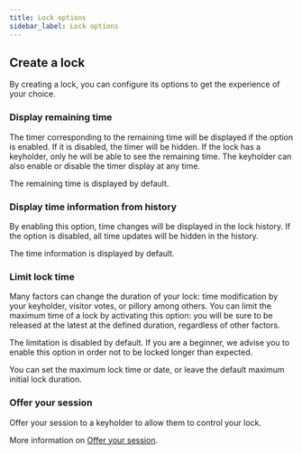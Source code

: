 ```yaml
---
title: Lock options
sidebar_label: Lock options
---
```

## Create a lock

By creating a lock, you can configure its options to get the experience of your choice.

### Display remaining time

The timer corresponding to the remaining time will be displayed if the option is enabled. If it is disabled, the timer will be hidden. If the lock has a keyholder, only he will be able to see the remaining time. The keyholder can also enable or disable the timer display at any time.

The remaining time is displayed by default.

### Display time information from history

By enabling this option, time changes will be displayed in the lock history. If the option is disabled, all time updates will be hidden in the history.

The time information is displayed by default.

### Limit lock time

Many factors can change the duration of your lock: time modification by your keyholder, visitor votes, or pillory among others. You can limit the maximum time of a lock by activating this option: you will be sure to be released at the latest at the defined duration, regardless of other factors.

The limitation is disabled by default. If you are a beginner, we advise you to enable this option in order not to be locked longer than expected.

You can set the maximum lock time or date, or leave the default maximum initial lock duration.

### Offer your session

Offer your session to a keyholder to allow them to control your lock.

More information on [Offer your session](/locks/offer-your-session).


